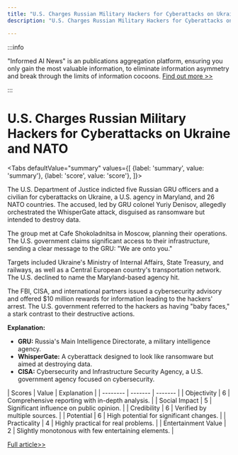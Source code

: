 ```yaml
---
title: "U.S. Charges Russian Military Hackers for Cyberattacks on Ukraine and NATO"
description: "U.S. Charges Russian Military Hackers for Cyberattacks on Ukraine and NATO"

---
```



:::info

"Informed AI News" is an publications aggregation platform, ensuring you only gain the most valuable information, to eliminate information asymmetry and break through the limits of information cocoons.  [Find out more >>](/)

:::

# U.S. Charges Russian Military Hackers for Cyberattacks on Ukraine and NATO


<Tabs
	defaultValue="summary"
	values={[
	{label: 'summary', value: 'summary'},
	{label: 'score', value: 'score'},
]}>
<TabItem value="summary">


The U.S. Department of Justice indicted five Russian GRU officers and a civilian for cyberattacks on Ukraine, a U.S. agency in Maryland, and 26 NATO countries. The accused, led by GRU colonel Yuriy Denisov, allegedly orchestrated the WhisperGate attack, disguised as ransomware but intended to destroy data.

The group met at Cafe Shokoladnitsa in Moscow, planning their operations. The U.S. government claims significant access to their infrastructure, sending a clear message to the GRU: "We are onto you."

Targets included Ukraine's Ministry of Internal Affairs, State Treasury, and railways, as well as a Central European country's transportation network. The U.S. declined to name the Maryland-based agency hit.

The FBI, CISA, and international partners issued a cybersecurity advisory and offered $10 million rewards for information leading to the hackers' arrest. The U.S. government referred to the hackers as having "baby faces," a stark contrast to their destructive actions.

**Explanation:**
- **GRU:** Russia's Main Intelligence Directorate, a military intelligence agency.
- **WhisperGate:** A cyberattack designed to look like ransomware but aimed at destroying data.
- **CISA:** Cybersecurity and Infrastructure Security Agency, a U.S. government agency focused on cybersecurity.
</TabItem>
<TabItem value="score">
	| Scores     | Value   | Explanation |
	| -------- | ------- | ------- |
	| Objectivity  | 6    | Comprehensive reporting with in-depth analysis.    |
	| Social Impact | 5     | Significant influence on public opinion.    |
	| Credibility    | 6    | Verified by multiple sources.    |
	| Potential    | 6    | High potential for significant changes.    |
	| Practicality    | 4    | Highly practical for real problems.    |
	| Entertainment Value    | 2    | Slightly monotonous with few entertaining elements.    |
</TabItem>
</Tabs>

[Full article>>](https://techcrunch.com/2024/09/05/us-charges-five-russian-military-hackers-with-targeting-ukraines-government-with-destructive-malware/)
